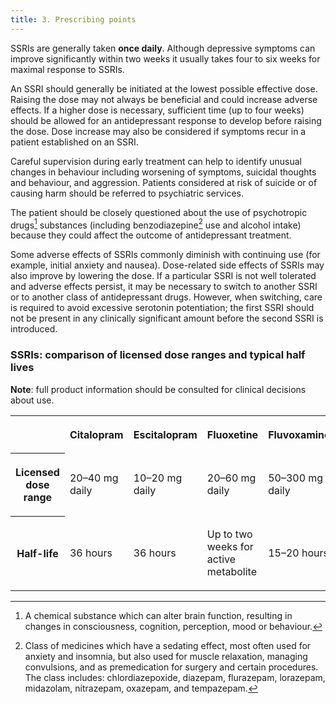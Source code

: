 ```yaml
---
title: 3. Prescribing points
---
```



SSRIs are generally taken **once daily**. Although depressive symptoms can improve significantly within two weeks it usually takes four to six weeks for maximal response to SSRIs.

An SSRI should generally be initiated at the lowest possible effective dose. Raising the dose may not always be beneficial and could increase adverse effects. If a higher dose is necessary, sufficient time (up to four weeks) should be allowed for an antidepressant response to develop before raising the dose. Dose increase may also be considered if symptoms recur in a patient established on an SSRI.

Careful supervision during early treatment can help to identify unusual changes in behaviour including worsening of symptoms, suicidal thoughts and behaviour, and aggression. Patients considered at risk of suicide or of causing harm should be referred to psychiatric services.

The patient should be closely questioned about the use of psychotropic drugs[^1] substances (including benzodiazepine[^2] use and alcohol intake) because they could affect the outcome of antidepressant treatment.

Some adverse effects of SSRIs commonly diminish with continuing use (for example, initial anxiety and nausea). Dose-related side effects of SSRIs may also improve by lowering the dose. If a particular SSRI is not well tolerated and adverse effects persist, it may be necessary to switch to another SSRI or to another class of antidepressant drugs. However, when switching, care is required to avoid excessive serotonin potentiation; the first SSRI should not be present in any clinically significant amount before the second SSRI is introduced.

### SSRIs: comparison of licensed dose ranges and typical half lives

**Note**: full product information should be consulted for clinical decisions about use.

<table>
  <tr>
    <th scope="col"></th>
    <th scope="col">
      <p>Citalopram</p>
    </th>
    <th scope="col">
      <p>Escitalopram</p>
    </th>
    <th scope="col">
      <p>Fluoxetine</p>
    </th>
    <th scope="col">
      <p>Fluvoxamine</p>
    </th>
    <th scope="col">
      <p>Paroxetine</p>
    </th>
    <th scope="col">
      <p>Sertraline</p>
    </th>
  </tr>
  <tr>
    <th scope="row">
      <p>Licensed dose range</p>
    </th>
    <td>
      <p>20–40 mg daily</p>
    </td>
    <td>
      <p>10–20 mg daily</p>
    </td>
    <td>
      <p>20–60 mg daily</p>
    </td>
    <td>
      <p>50–300 mg daily</p>
    </td>
    <td>
      <p>20–50 mg daily</p>
    </td>
    <td>
      <p>50‑200 mg daily</p>
    </td>
  </tr>
  <tr>
    <th scope="row">
      <p>Half-life</p>
    </th>
    <td>
      <p>36 hours</p>
    </td>
    <td>
      <p>36 hours</p>
    </td>
    <td>
      <p>Up to two weeks for active metabolite</p>
    </td>
    <td>
      <p>15–20 hours</p>
    </td>
    <td>
      <p>24 hours</p>
    </td>
    <td>
      <p>26 hours</p>
    </td>
  </tr>
</table>

[^1]: A chemical substance which can alter brain function, resulting in changes in consciousness, cognition, perception, mood or behaviour.
[^2]: Class of medicines which have a sedating effect, most often used for anxiety and insomnia, but also used for muscle relaxation, managing convulsions, and as premedication for surgery and certain procedures. The class includes: chlordiazepoxide, diazepam, flurazepam, lorazepam, midazolam, nitrazepam, oxazepam, and tempazepam.
